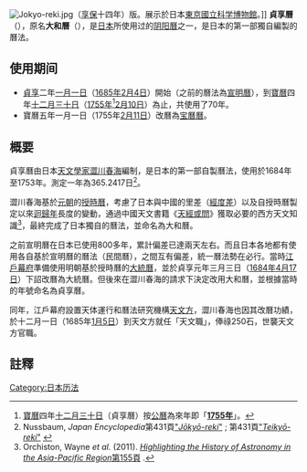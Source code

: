 [[File:Jokyo-reki.jpg|thumb]]（[[享保|享保]]十四年）版。展示於日本[[東京|東京]][[國立科学博物館|國立科学博物館]]。]]
{{japanese|japanese=貞享暦|kana=じょうきょうれき|romaji=Jōkyō-reki}}
{{japanese|japanese=大和暦|kana=やまとれき|romaji=Yamato-reki}}
'''貞享曆'''（{{Lang-ja|'''貞享暦'''（じょうきょうれき）}}），原名'''大和曆'''（{{Lang-ja|'''大和暦'''（やまとれき）}}），是[[日本|日本]]所使用过的[[阴阳曆|阴阳曆]]之一，是日本的第一部獨自編製的曆法。

== 使用期间 ==
* [[貞享|貞享]]二年[[正月初一|一月一日]]（[[1685年|1685年]][[2月4日|2月4日]]）開始（之前的曆法為[[宣明曆|宣明曆]]），到[[寶曆_(日本)|寶曆]]四年[[十二月三十|十二月三十日]]（[[1755年|1755年]]<ref name="houreki4">[[寶曆_(日本)|寶曆]]四年[[十二月三十|十二月三十日]]（貞享曆）按[[公曆|公曆]]為來年即「'''[[1755年|1755年]]'''」。</ref>[[2月10日|2月10日]]）為止，共使用了70年。
* 寶曆五年一月一日（1755年[[2月11日|2月11日]]）改曆為[[宝曆曆|宝曆曆]]。

== 概要 ==
貞享曆由日本[[天文學家|天文學家]][[澀川春海|澀川春海]]編制，是日本的第一部自製曆法，使用於1684年至1753年。測定一年為365.2417日<ref name="nussbaum431">Nussbaum, ''Japan Encyclopedia''第431頁[http://books.google.com/books?id=p2QnPijAEmEC&pg=PA431&dq= "''Jōkyō-reki''"] {{Wayback|url=http://books.google.com/books?id=p2QnPijAEmEC&pg=PA431&dq= |date=20140121075703 }}; 第431頁[http://books.google.com/books?id=p2QnPijAEmEC&pg=PA9561&dq= "''Teikyō-reki''"] {{Wayback|url=http://books.google.com/books?id=p2QnPijAEmEC&pg=PA9561&dq= |date=20140121083233 }}</ref>。

澀川春海基於[[元朝|元朝]]的[[授時曆|授時曆]]，考慮了日本與中國的里差（[[經度差|經度差]]）以及自授時曆製定以來[[迴歸年|迴歸年]]長度的變動，通過中國天文書籍《[[天經或問|天經或問]]》獲取必要的西方天文知識<ref>Orchiston, Wayne ''et al.'' (2011). [http://books.google.com/books?id=vOUWfhBheDIC&pg=PA155&dq= ''Highlighting the History of Astronomy in the Asia-Pacific Region''第155頁] {{Wayback|url=http://books.google.com/books?id=vOUWfhBheDIC&pg=PA155&dq= |date=20200614014522 }}.</ref>，最終完成了日本獨自的曆法，並命名為大和曆。

之前宣明曆在日本已使用800多年，累計偏差已達兩天左右。而且日本各地都有使用各自基於宣明曆的曆法（民間曆），之間互有偏差，統一曆法勢在必行。當時[[江戶幕府|江戶幕府]]準備使用明朝基於授時曆的[[大統曆|大統曆]]，並於貞享元年三月三日（[[1684年|1684年]][[4月17日|4月17日]]）下詔改曆為大統曆。但後來在澀川春海的請求下決定改用大和曆，並根據當時的年號命名為貞享曆。

同年，江戶幕府設置天体運行和曆法研究機構[[天文方|天文方]]，澀川春海也因其改曆功績，於十二月一日（1685年[[1月5日|1月5日]]）到天文方就任「天文職」，俸祿250石，世襲天文方官職。

== 註釋 ==
{{reflist}}

{{歷代日本曆法}}

[[Category:日本历法|Category:日本历法]]
